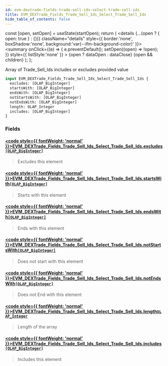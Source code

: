 ```yaml
---
id: evm-dextrade-fields-trade-sell-ids-select-trade-sell-ids
title: EVM_DEXTrade_Fields_Trade_Sell_Ids_Select_Trade_Sell_Ids
hide_table_of_contents: false
---
```







  const [open, setOpen] = useState(startOpen);
  return (
    <details {...(open ? { open: true } : {})} className="details" style={{ border:'none', boxShadow:'none', background:'var(--ifm-background-color)' }}>
      <summary
        onClick={(e) => {
          e.preventDefault();
          setOpen((open) => !open);
        }}
        style={{ listStyle:'none' }}
      >
      {open ? dataOpen : dataClose}
      </summary>
      {open && children}
    </details>
  );
};




Array of Trade_Sell_Ids includes or excludes provided value


```graphql
input EVM_DEXTrade_Fields_Trade_Sell_Ids_Select_Trade_Sell_Ids {
  excludes: [OLAP_BigInteger]
  startsWith: [OLAP_BigInteger]
  endsWith: [OLAP_BigInteger]
  notStartsWith: [OLAP_BigInteger]
  notEndsWith: [OLAP_BigInteger]
  length: OLAP_Integer
  includes: [OLAP_BigInteger]
}
```




### Fields

#### [<code style={{ fontWeight: 'normal' }}>EVM_DEXTrade_Fields_Trade_Sell_Ids_Select_Trade_Sell_Ids.<b>excludes</b></code>](#)<Bullet />[`[OLAP_BigInteger]`](/docs/graphql-reference/inputs/olap-big-integer) <Badge class="secondary" text="list"/> <Badge class="secondary" text="input"/>
> Excludes this element
> 

#### [<code style={{ fontWeight: 'normal' }}>EVM_DEXTrade_Fields_Trade_Sell_Ids_Select_Trade_Sell_Ids.<b>startsWith</b></code>](#)<Bullet />[`[OLAP_BigInteger]`](/docs/graphql-reference/inputs/olap-big-integer) <Badge class="secondary" text="list"/> <Badge class="secondary" text="input"/>
> Starts with this element
> 

#### [<code style={{ fontWeight: 'normal' }}>EVM_DEXTrade_Fields_Trade_Sell_Ids_Select_Trade_Sell_Ids.<b>endsWith</b></code>](#)<Bullet />[`[OLAP_BigInteger]`](/docs/graphql-reference/inputs/olap-big-integer) <Badge class="secondary" text="list"/> <Badge class="secondary" text="input"/>
> Ends with this element
> 

#### [<code style={{ fontWeight: 'normal' }}>EVM_DEXTrade_Fields_Trade_Sell_Ids_Select_Trade_Sell_Ids.<b>notStartsWith</b></code>](#)<Bullet />[`[OLAP_BigInteger]`](/docs/graphql-reference/inputs/olap-big-integer) <Badge class="secondary" text="list"/> <Badge class="secondary" text="input"/>
> Does not start with this element
> 

#### [<code style={{ fontWeight: 'normal' }}>EVM_DEXTrade_Fields_Trade_Sell_Ids_Select_Trade_Sell_Ids.<b>notEndsWith</b></code>](#)<Bullet />[`[OLAP_BigInteger]`](/docs/graphql-reference/inputs/olap-big-integer) <Badge class="secondary" text="list"/> <Badge class="secondary" text="input"/>
> Does not End with this element
> 

#### [<code style={{ fontWeight: 'normal' }}>EVM_DEXTrade_Fields_Trade_Sell_Ids_Select_Trade_Sell_Ids.<b>length</b></code>](#)<Bullet />[`OLAP_Integer`](/docs/graphql-reference/inputs/olap-integer) <Badge class="secondary" text="input"/>
> Length of the array
> 

#### [<code style={{ fontWeight: 'normal' }}>EVM_DEXTrade_Fields_Trade_Sell_Ids_Select_Trade_Sell_Ids.<b>includes</b></code>](#)<Bullet />[`[OLAP_BigInteger]`](/docs/graphql-reference/inputs/olap-big-integer) <Badge class="secondary" text="list"/> <Badge class="secondary" text="input"/>
> Includes this element
> 



